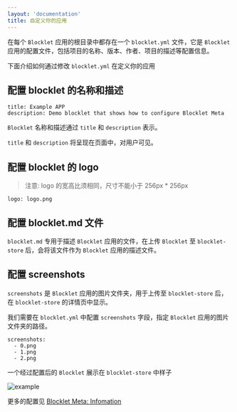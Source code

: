 ```yaml
---
layout: 'documentation'
title: 自定义你的应用
---
```


在每个 `Blocklet` 应用的根目录中都存在一个 `blocklet.yml` 文件，它是 `Blocklet` 应用的配置文件，包括项目的名称、版本、作者、项目的描述等配置信息。

下面介绍如何通过修改 `blocklet.yml` 在定义你的应用

## 配置 blocklet 的名称和描述

```shell
title: Example APP
description: Demo blocklet that shows how to configure Blocklet Meta
```

`Blocklet` 名称和描述通过 `title` 和 `description` 表示。

`title` 和 `description` 将呈现在页面中，对用户可见。

## 配置 blocklet 的 logo

> 注意: logo 的宽高比须相同，尺寸不能小于 256px \* 256px

```shell
logo: logo.png
```

## 配置 blocklet.md 文件

`blocklet.md` 专用于描述 `Blocklet` 应用的文件，在上传 `Blocklet` 至 `blocklet-store` 后，会将该文件作为 `Blocklet` 应用的描述文件。

## 配置 screenshots

`screenshots` 是 `Blocklet` 应用的图片文件夹，用于上传至 `blocklet-store` 后，在 `blocklet-store` 的详情页中显示。

我们需要在 `blocklet.yml` 中配置 `screenshots` 字段，指定 `Blocklet` 应用的图片文件夹的路径。

```shell
screenshots:
  - 0.png
  - 1.png
  - 2.png
```

一个经过配置后的 `Blocklet` 展示在 `blocklet-store` 中样子

![example](./image/example.png)

更多的配置见 [Blocklet Meta: Infomation](https://developer.blocklet.io/docs/zh/reference/blocklet-spec#infomation)
